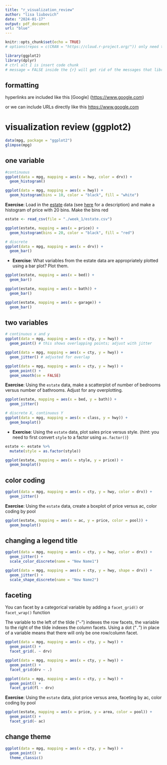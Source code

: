 ```yaml
---
title: "r_visualization_review"
author: "lisa liubovich"
date: "2024-01-17"
output: pdf_document
url: "blue"
---
```


```r
knitr::opts_chunk$set(echo = TRUE)
# options(repos = c(CRAN = "https://cloud.r-project.org/")) only need this if installing packages 
```

```r
library(ggplot2)
library(dplyr)
# ctrl alt I is insert code chunk
# message = FALSE inside the {r} will get rid of the messages that library(tidyverse) generates
```

## formatting

hyperlinks are included like this [Google] (<https://www.google.com>)

or we can include URLs directly like this <https://www.google.com>

# **visualization review (ggplot2)**

```r
data(mpg, package = "ggplot2")
glimpse(mpg)
```

## one variable

```r
#continuous
ggplot(data = mpg, mapping = aes(x = hwy, color = drv)) +
  geom_histogram()

ggplot(data = mpg, mapping = aes(x = hwy)) +
  geom_histogram(bins = 10, color = "black", fill = "white")
```

**Exercise**: Load in the [estate](https://dcgerard.github.io/stat_415_615/data/estate.csv) data (see [here](https://dcgerard.github.io/stat_415_615/data.html#real-estate-sales) for a description) and make a histogram of price with 20 bins. Make the bins red

```r
estate <- read_csv(file = "./week_1/estate.csv")
```

```r
ggplot(estate, mapping = aes(x = price)) +
  geom_histogram(bins = 20, color = "black", fill = "red")
```

```r
# discrete
ggplot(data = mpg, mapping = aes(x = drv)) +
  geom_bar()
```

-   **Exercise**: What variables from the estate data are appropriately plotted using a bar plot? Plot them.

```r
ggplot(estate, mapping = aes(x = bed)) +
  geom_bar()
```

```r
ggplot(estate, mapping = aes(x = bath)) +
  geom_bar()
```

```r
ggplot(estate, mapping = aes(x = garage)) +
  geom_bar()
```

## two variables

```r
# continuous x and y
ggplot(data = mpg, mapping = aes(x = cty, y = hwy)) +
  geom_point() # this shows overlapping points; adjust with jitter

ggplot(data = mpg, mapping = aes(x = cty, y = hwy)) +
  geom_jitter() # adjusted for overlap

ggplot(data = mpg, mapping = aes(x = cty, y = hwy)) +
  geom_point() +
  geom_smooth(se = FALSE)
```

**Exercise**: Using the `estate` data, make a scatterplot of number of bedrooms versus number of bathrooms. Adjust for any overplotting.

```r
ggplot(estate, mapping = aes(x = bed, y = bath)) +
  geom_jitter()
```

```r
# discrete X, continuous Y
ggplot(data = mpg, mapping = aes(x = class, y = hwy)) +
  geom_boxplot()
```

-   **Exercise**: Using the `estate` data, plot sales price versus style. (*hint*: you need to first convert `style` to a factor using `as.factor()`)

```r
estate <- estate %>% 
  mutate(style = as.factor(style))
```

```r
ggplot(estate, mapping = aes(x = style, y = price)) +
  geom_boxplot()
```

## color coding

```r
ggplot(data = mpg, mapping = aes(x = cty, y = hwy, color = drv)) +
  geom_jitter()
```

**Exercise**: Using the `estate` data, create a boxplot of price versus ac, color coding by pool

```r
ggplot(estate, mapping = aes(x = ac, y = price, color = pool)) +
  geom_boxplot()
```

## changing a legend title

```r
ggplot(data = mpg, mapping = aes(x = cty, y = hwy, color = drv)) +
  geom_jitter() +
  scale_color_discrete(name = "New Name1")
```

```r
ggplot(data = mpg, mapping = aes(x = cty, y = hwy, shape = drv)) +
  geom_jitter() +
  scale_shape_discrete(name = "New Name2")
```

## faceting

You can facet by a categorical variable by adding a `facet_grid()` or `facet_wrap()` function

The variable to the left of the tilde ("`~`") indexes the row facets, the variable to the right of the tilde indexes the column facets. Using a dot ("`.`") in place of a variable means that there will only be one row/column facet.

```r
ggplot(data = mpg, mapping = aes(x = cty, y = hwy)) +
  geom_point() +
  facet_grid(. ~ drv)
```

```r
ggplot(data = mpg, mapping = aes(x = cty, y = hwy)) +
  geom_point() +
  facet_grid(drv ~ .)
```

```r
ggplot(data = mpg, mapping = aes(x = cty, y = hwy)) +
  geom_point() +
  facet_grid(fl ~ drv)
```

**Exercise**: Using the `estate` data, plot price versus area, faceting by ac, color coding by pool

```r
ggplot(estate, mapping = aes(x = price, y = area, color = pool)) +
  geom_point() +
  facet_grid(~ ac)
```

## change theme

```r
ggplot(data = mpg, mapping = aes(x = cty, y = hwy)) +
  geom_point() + 
  theme_classic()
```
